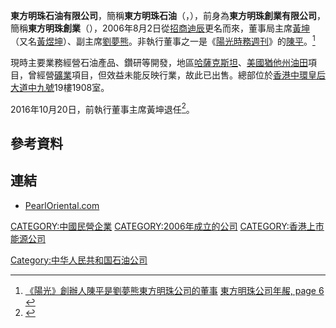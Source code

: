 '''東方明珠石油有限公司'''，簡稱'''東方明珠石油'''（'''{{lang-en|Pearl Oriental Oil Limited}}'''，{{hkex|0632}}），前身為'''東方明珠創業有限公司'''，簡稱'''東方明珠創業'''（'''{{lang-en|Pearl Oriental Innovation Limited}}'''），2006年8月2日從[[招商迪辰|招商迪辰]]更名而來，董事局主席[[黃坤|黃坤]]（又名[[黃煜坤|黃煜坤]]）、副主席[[劉夢熊|劉夢熊]]。非執行董事之一是《[[陽光時務週刊|陽光時務週刊]]》的[[陳平|陳平]]。<ref>[http://orientaldaily.on.cc/cnt/news/20130125/00176_002.html 《陽光》創辦人陳平是劉夢熊東方明珠公司的董事] {{Wayback|url=http://orientaldaily.on.cc/cnt/news/20130125/00176_002.html |date=20191116215627 }} [http://www.pearloriental.com/fileadmin/user_upload/Annual_report_c/C20120417_-_2011%E5%B9%B4%E5%B9%B4%E5%A0%B1.pdf 東方明珠公司年赧, page 6] {{Wayback|url=http://www.pearloriental.com/fileadmin/user_upload/Annual_report_c/C20120417_-_2011%E5%B9%B4%E5%B9%B4%E5%A0%B1.pdf |date=20180630081329 }}</ref>

現時主要業務經營石油產品、鑽研等開發，地區[[哈薩克斯坦|哈薩克斯坦]]、[[美國|美國]][[猶他州|猶他州]][[油田|油田]]項目，曾經營[[礦業|礦業]]項目，但效益未能反映行業，故此已出售。總部位於[[香港|香港]][[中環|中環]][[皇后大道中九號|皇后大道中九號]]19樓1908室。

2016年10月20日，前執行董事主席黃坤退任<ref>{{Cite web |url=http://www.hkexnews.hk/listedco/listconews/sehk/2016/1019/LTN20161019628_C.pdf |title=公司主席、提名委員會主席、授權代表之更替及執行董事之委任公告 |access-date=2016-10-20 |archive-date=2019-11-30 |archive-url=https://web.archive.org/web/20191130020409/https://www1.hkexnews.hk/listedco/listconews/sehk/2016/1019/ltn20161019628_c.pdf |dead-url=no }}</ref>。

==參考資料==
{{reflist}}
==連結==
*[http://www.pearloriental.com PearlOriental.com] {{Wayback|url=http://www.pearloriental.com/ |date=20201202222403 }}

[[Category:中华人民共和国石油公司|Category:中华人民共和国石油公司]]
[[CATEGORY:中國民營企業|CATEGORY:中國民營企業]]
[[CATEGORY:2006年成立的公司|CATEGORY:2006年成立的公司]]
[[CATEGORY:香港上市能源公司|CATEGORY:香港上市能源公司]]